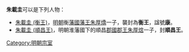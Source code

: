 '''朱載圭'''可以是下列人物：
* [[朱載圭_(衡王)|朱載圭 (衡王)]]，[[明朝|明朝]]衡[[藩國|藩國]][[藩王|藩王]][[朱厚燆|朱厚燆]]一子，襲封為'''衡王'''，諡號'''康'''。
* [[朱載圭_(順昌王)|朱載圭 (順昌王)]]，明朝淮藩國下的順昌[[郡國|郡國]][[郡王|郡王]][[朱厚熍|朱厚熍]]一子，封'''順昌王'''。
{{disambig|Cat=三字朱姓人名消歧义}}

[[Category:明朝宗室|Category:明朝宗室]]